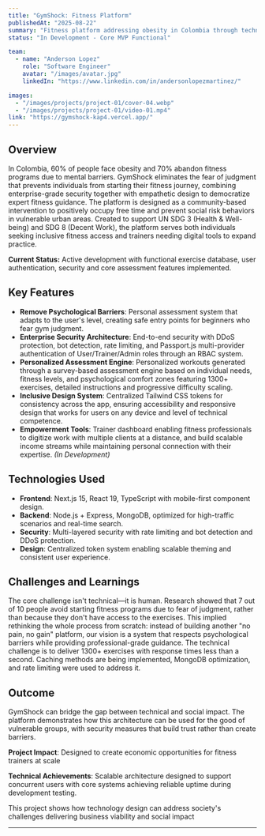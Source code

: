 ```yaml
---
title: "GymShock: Fitness Platform"
publishedAt: "2025-08-22"
summary: "Fitness platform addressing obesity in Colombia through technology-driven democratization of health. Features include psychological barrier removal, personalized assessment system, and vertically scalable architecture aligned with UN SDGs."
status: "In Development - Core MVP Functional"

team:
  - name: "Anderson Lopez"
    role: "Software Engineer"
    avatar: "/images/avatar.jpg"
    linkedIn: "https://www.linkedin.com/in/andersonlopezmartinez/"

images:
  - "/images/projects/project-01/cover-04.webp"
  - "/images/projects/project-01/video-01.mp4"
link: "https://gymshock-kap4.vercel.app/"
---
```



## Overview

In Colombia, 60% of people face obesity and 70% abandon fitness programs due to mental barriers. GymShock eliminates the fear of judgment that prevents individuals from starting their fitness journey, combining enterprise-grade security together with empathetic design to democratize expert fitness guidance. The platform is designed as a community-based intervention to positively occupy free time and prevent social risk behaviors in vulnerable urban areas. Created to support UN SDG 3 (Health & Well-being) and SDG 8 (Decent Work), the platform serves both individuals seeking inclusive fitness access and trainers needing digital tools to expand practice.

**Current Status:** Active development with functional exercise database, user authentication, security and core assessment features implemented.

## Key Features

- **Remove Psychological Barriers**: Personal assessment system that adapts to the user's level, creating safe entry points for beginners who fear gym judgment.
- **Enterprise Security Architecture**: End-to-end security with DDoS protection, bot detection, rate limiting, and Passport.js multi-provider authentication of User/Trainer/Admin roles through an RBAC system.
- **Personalized Assessment Engine**: Personalized workouts generated through a survey-based assessment engine based on individual needs, fitness levels, and psychological comfort zones featuring 1300+ exercises, detailed instructions and progressive difficulty scaling.
- **Inclusive Design System**: Centralized Tailwind CSS tokens for consistency across the app, ensuring accessibility and responsive design that works for users on any device and level of technical competence.
- **Empowerment Tools**: Trainer dashboard enabling fitness professionals to digitize work with multiple clients at a distance, and build scalable income streams while maintaining personal connection with their expertise. *(In Development)*

## Technologies Used

- **Frontend**: Next.js 15, React 19, TypeScript with mobile-first component design.
- **Backend**: Node.js + Express, MongoDB, optimized for high-traffic scenarios and real-time search.
- **Security**: Multi-layered security with rate limiting and bot detection and DDoS protection.
- **Design**: Centralized token system enabling scalable theming and consistent user experience.

## Challenges and Learnings

The core challenge isn't technical—it is human. Research showed that 7 out of 10 people avoid starting fitness programs due to fear of judgment, rather than because they don't have access to the exercises. This implied rethinking the whole process from scratch: instead of building another "no pain, no gain" platform, our vision is a system that respects psychological barriers while providing professional-grade guidance.
The technical challenge is to deliver 1300+ exercises with response times less than a second. Caching methods are being implemented, MongoDB optimization, and rate limiting were used to address it.
## Outcome

GymShock can bridge the gap between technical and social impact. The platform demonstrates how this architecture can be used for the good of  vulnerable groups, with security measures that build trust rather than create barriers.

**Project Impact**: Designed to create economic opportunities for fitness trainers at scale

**Technical Achievements**: Scalable architecture designed to support concurrent users  with core systems achieving reliable uptime during development testing.

This project shows how technology design can address society's challenges delivering business viability and social impact

---